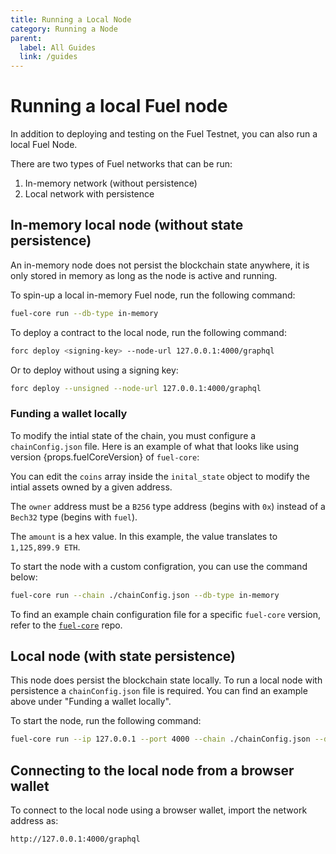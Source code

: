 ```yaml
---
title: Running a Local Node
category: Running a Node
parent:
  label: All Guides
  link: /guides
---
```


# Running a local Fuel node

In addition to deploying and testing on the Fuel Testnet, you can also run a local Fuel Node.

There are two types of Fuel networks that can be run:

1. In-memory network (without persistence)
2. Local network with persistence

## In-memory local node (without state persistence)

An in-memory node does not persist the blockchain state anywhere, it is only stored in memory as long as the node is active and running.

To spin-up a local in-memory Fuel node, run the following command:

```sh
fuel-core run --db-type in-memory
```

To deploy a contract to the local node, run the following command:

```sh
forc deploy <signing-key> --node-url 127.0.0.1:4000/graphql
```

Or to deploy without using a signing key:

```sh
forc deploy --unsigned --node-url 127.0.0.1:4000/graphql
```

### Funding a wallet locally

To modify the intial state of the chain, you must configure a `chainConfig.json` file. 
Here is an example of what that looks like using version {props.fuelCoreVersion} of `fuel-core`:

<CodeImport
  file="../../../fuel-core/deployment/scripts/chainspec/dev_chainspec.json"
  lang="json"
/>

You can edit the `coins` array inside the `inital_state` object to modify the intial assets owned by a given address.

The `owner` address must be a `B256` type address (begins with `0x`) instead of a `Bech32` type (begins with `fuel`).

The `amount` is a hex value. In this example, the value translates to `1,125,899.9 ETH`.

To start the node with a custom configration, you can use the command below:

```sh
fuel-core run --chain ./chainConfig.json --db-type in-memory
```

To find an example chain configuration file for a specific `fuel-core` version, refer to the [`fuel-core`](https://github.com/FuelLabs/fuel-core/tree/master/deployment/scripts/chainspec) repo.

## Local node (with state persistence)

This node does persist the blockchain state locally.
To run a local node with persistence a `chainConfig.json` file is required. 
You can find an example above under "Funding a wallet locally".

To start the node, run the following command:

```sh
fuel-core run --ip 127.0.0.1 --port 4000 --chain ./chainConfig.json --db-path ./.fueldb
```

## Connecting to the local node from a browser wallet

To connect to the local node using a browser wallet, import the network address as:

```sh
http://127.0.0.1:4000/graphql
```
